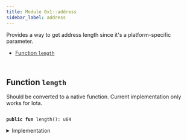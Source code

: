 ```yaml
---
title: Module 0x1::address
sidebar_label: address
---
```


<Link id="0x1_address"/>
Provides a way to get address length since it's a
platform-specific parameter.


-  [Function `length`](#0x1_address_length)


<pre><code>
</code></pre>



<Link id="0x1_address_length"></Link>

## Function `length`

Should be converted to a native function.
Current implementation only works for Iota.


<pre><code>
<b>public</b> <b>fun</b> <Link to="../move-stdlib/address#0x1_address_length">length</Link>(): u64
</code></pre>



<details>
<summary>Implementation</summary>


<pre><code>
<b>public</b> <b>fun</b> <Link to="../move-stdlib/address#0x1_address_length">length</Link>(): u64 \{
    32
}
</code></pre>



</details>
